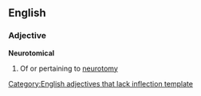 ==English==
===Adjective===
'''Neurotomical'''
#Of or pertaining to [[neurotomy]]

[[Category:English adjectives that lack inflection template]]